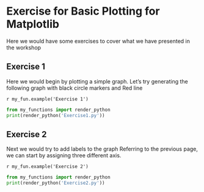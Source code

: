 # Exercise for Basic Plotting for Matplotlib
Here we would have some exercises to cover what we have presented in the workshop

## Exercise 1
Here we would begin by plotting a simple graph.
Let's try generating the following graph with black circle markers and Red line

`r my_fun.example('Exercise 1')`
```python
from my_functions import render_python
print(render_python('Exercise1.py'))
```
## Exercise 2
Next we would try to add labels to the graph
Referring to the previous page, we can start by assigning three different axis.


`r my_fun.example('Exercise 2')`
```python
from my_functions import render_python
print(render_python('Exercise2.py'))
```
